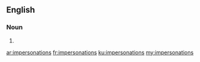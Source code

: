 ==English==

===Noun===
{{head|en|noun plural form}}

# {{plural of|impersonation|lang=en}}

[[ar:impersonations]]
[[fr:impersonations]]
[[ku:impersonations]]
[[my:impersonations]]